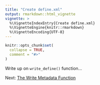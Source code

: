 ```yaml
---
title: "Create define.xml"
output: rmarkdown::html_vignette
vignette: >
  %\VignetteIndexEntry{Create define.xml}
  %\VignetteEngine{knitr::rmarkdown}
  %\VignetteEncoding{UTF-8}
---
```


```r
knitr::opts_chunk$set(
  collapse = TRUE,
  comment = "#>"
)
```
Write up on `write_define()` function...


Next: [The Write Metadata Function](defineR-metadata.html)
